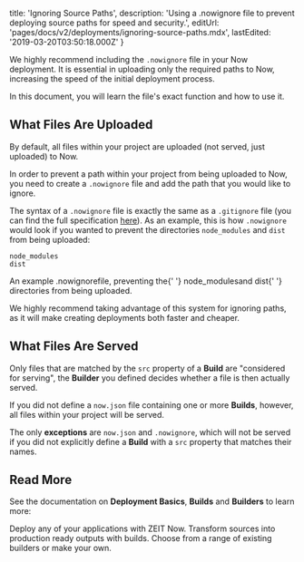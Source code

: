 
  title: 'Ignoring Source Paths',
  description:
    'Using a .nowignore file to prevent deploying source paths for speed and security.',
  editUrl: 'pages/docs/v2/deployments/ignoring-source-paths.mdx',
  lastEdited: '2019-03-20T03:50:18.000Z'
}

We highly recommend including the `.nowignore` file in your Now deployment. It is essential in uploading only the required paths to Now, increasing the speed of the initial deployment process.

In this document, you will learn the file's exact function and how to use it.

## What Files Are Uploaded

By default, all files within your project are uploaded (not served, just uploaded) to Now.

In order to prevent a path within your project from being uploaded to Now, you need to create a `.nowignore` file and add the path that you would like to ignore.

The syntax of a `.nowignore` file is exactly the same as a `.gitignore` file (you can find the full specification [here](https://git-scm.com/docs/gitignore#_pattern_format)). As an example, this is how `.nowignore` would look if you wanted to prevent the directories `node_modules` and `dist` from being uploaded:

```
node_modules
dist
```

<Caption>
  An example <InlineCode>.nowignore</InlineCode>file, preventing the{' '}
  <InlineCode>node_modules</InlineCode>and <InlineCode>dist</InlineCode>{' '}
  directories from being uploaded.
</Caption>

We highly recommend taking advantage of this system for ignoring paths, as it will make creating deployments both faster and cheaper.

## What Files Are Served

Only files that are matched by the `src` property of a **Build** are "considered for serving", the **Builder** you defined decides whether a file is then actually served.

If you did not define a `now.json` file containing one or more **Builds**, however, all files within your project will be served.

The only **exceptions** are `now.json` and `.nowignore`, which will not be served if you did not explicitly define a **Build** with a `src` property that matches their names.

## Read More

See the documentation on **Deployment Basics**, **Builds** and **Builders** to learn more:

<Card title="Deployment Basics" href="/docs/v2/deployments/basics">
  Deploy any of your applications with ZEIT Now.
</Card>

<Card title="Builds" href="/docs/v2/deployments/builds">
  Transform sources into production ready outputs with builds.
</Card>
<Card title="Builders" href="/docs/v2/deployments/builders/overview">
  Choose from a range of existing builders or make your own.
</Card>

